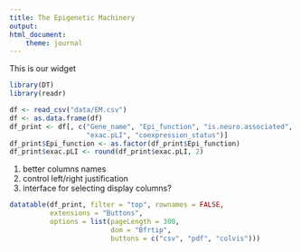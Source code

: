 ```yaml
---
title: The Epigenetic Machinery
output:
html_document:
    theme: journal
---
```


This is our widget

```r
library(DT)
library(readr)
```

```r
df <- read_csv("data/EM.csv")
df <- as.data.frame(df)
df_print <- df[, c("Gene_name", "Epi_function", "is.neuro.associated",
                   "exac.pLI", "coexpression_status")]
df_print$Epi_function <- as.factor(df_print$Epi_function)
df_print$exac.pLI <- round(df_print$exac.pLI, 2)

```

1. better columns names
2. control left/right justification
3. interface for selecting display columns?

```r
datatable(df_print, filter = "top", rownames = FALSE,
          extensions = "Buttons",
          options = list(pageLength = 300,
                         dom = "Bfrtip",
                         buttons = c("csv", "pdf", "colvis")))
```
